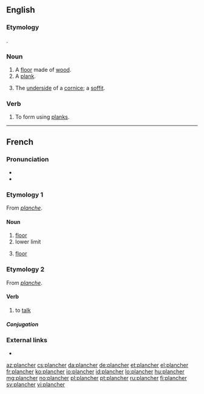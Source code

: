 ==English==

===Etymology===
{{etyl|fr|en}} {{m|fr|planche}}.

===Noun===
{{en-noun}}

# A [[floor]] made of [[wood]].
# A [[plank]].
#: {{rfquotek|Francis Bacon}}
# {{label|en|architecture}} The [[underside]] of a [[cornice]]; a [[soffit]].

===Verb===
{{en-verb}}

# {{label|en|obsolete}} To form using [[plank]]s.
#: {{rfquotek|Golding}}

{{Webster 1913}}

----

==French==

===Pronunciation===
* {{IPA|/plɑ̃ʃe/|lang=fr}}
* {{audio|Fr-plancher.ogg|audio (le plancher)|lang=fr}}

===Etymology 1===
From ''[[planche]]''.

====Noun====
{{fr-noun|m}}

# [[floor]]
# lower limit
# {{label|fr|anatomy}} [[floor]]

===Etymology 2===
From ''[[planche]]''.

====Verb====
{{fr-verb}}

# {{label|fr|intransitive}} to [[talk]]

=====Conjugation=====
{{fr-conj-auto}}

===External links===
* {{R:TLFi}}

[[az:plancher]]
[[cs:plancher]]
[[da:plancher]]
[[de:plancher]]
[[et:plancher]]
[[el:plancher]]
[[fr:plancher]]
[[ko:plancher]]
[[io:plancher]]
[[id:plancher]]
[[lo:plancher]]
[[hu:plancher]]
[[mg:plancher]]
[[no:plancher]]
[[pl:plancher]]
[[pt:plancher]]
[[ru:plancher]]
[[fi:plancher]]
[[sv:plancher]]
[[vi:plancher]]